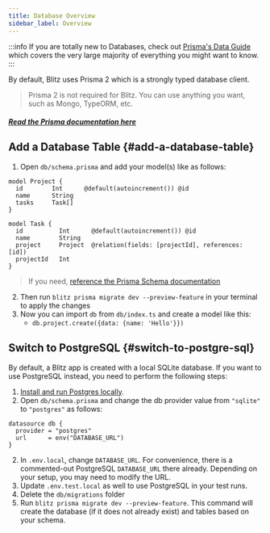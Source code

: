 ```yaml
---
title: Database Overview
sidebar_label: Overview
---
```


<!-- prettier-ignore-start -->
:::info
If you are totally new to Databases, check out
[Prisma's Data Guide](https://www.prisma.io/dataguide/) which covers the
very large majority of everything you might want to know.
:::
<!-- prettier-ignore-end -->

By default, Blitz uses Prisma 2 which is a strongly typed database client.

> Prisma 2 is not required for Blitz. You can use anything you want, such
> as Mongo, TypeORM, etc.

##### [Read the Prisma documentation here](https://www.prisma.io/docs/understand-prisma/introduction)

## Add a Database Table {#add-a-database-table}

1. Open `db/schema.prisma` and add your model(s) like as follows:

```prisma
model Project {
  id        Int      @default(autoincrement()) @id
  name      String
  tasks     Task[]
}

model Task {
  id          Int      @default(autoincrement()) @id
  name        String
  project     Project  @relation(fields: [projectId], references: [id])
  projectId   Int
}
```

> If you need,
> [reference the Prisma Schema documentation](https://www.prisma.io/docs/reference/tools-and-interfaces/prisma-schema/data-model)

2. Then run `blitz prisma migrate dev --preview-feature` in your terminal
   to apply the changes
3. Now you can import `db` from `db/index.ts` and create a model like
   this:
   - `db.project.create({data: {name: 'Hello'}})`

## Switch to PostgreSQL {#switch-to-postgre-sql}

By default, a Blitz app is created with a local SQLite database. If you
want to use PostgreSQL instead, you need to perform the following steps:

1. [Install and run Postgres locally](./postgres).
1. Open `db/schema.prisma` and change the db provider value from
   `"sqlite"` to `"postgres"` as follows:

```prisma
datasource db {
  provider = "postgres"
  url      = env("DATABASE_URL")
}
```

2. In `.env.local`, change `DATABASE_URL`. For convenience, there is a
   commented-out PostgreSQL `DATABASE_URL` there already. Depending on
   your setup, you may need to modify the URL.
3. Update `.env.test.local` as well to use PostgreSQL in your test runs.
4. Delete the `db/migrations` folder
5. Run `blitz prisma migrate dev --preview-feature`. This command will
   create the database (if it does not already exist) and tables based on
   your schema.
